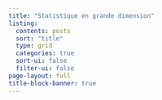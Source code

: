 ```yaml
---
title: "Statistique en grande dimension"
listing:
  contents: posts
  sort: "title"
  type: grid
  categories: true
  sort-ui: false
  filter-ui: false
page-layout: full
title-block-banner: true
---
```

